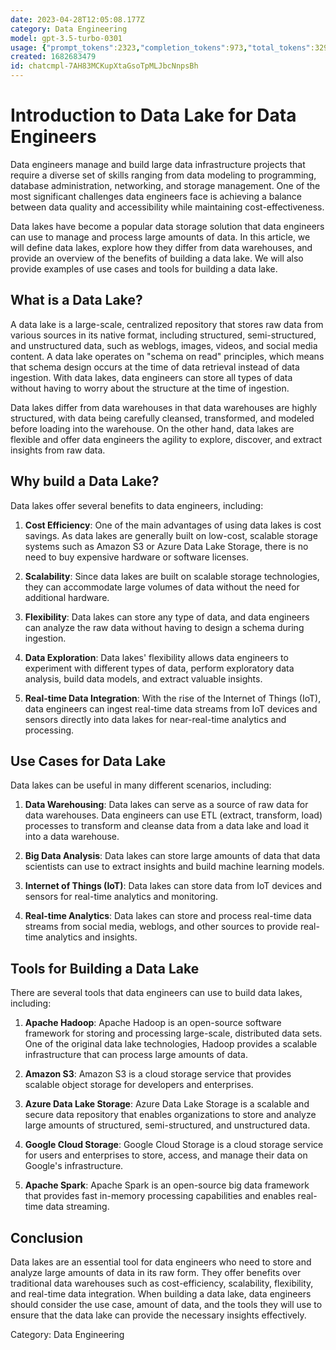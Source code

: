 ```yaml
---
date: 2023-04-28T12:05:08.177Z
category: Data Engineering
model: gpt-3.5-turbo-0301
usage: {"prompt_tokens":2323,"completion_tokens":973,"total_tokens":3296}
created: 1682683479
id: chatcmpl-7AH83MCKupXtaGsoTpMLJbcNnpsBh
---
```


# Introduction to Data Lake for Data Engineers

Data engineers manage and build large data infrastructure projects that require a diverse set of skills ranging from data modeling to programming, database administration, networking, and storage management. One of the most significant challenges data engineers face is achieving a balance between data quality and accessibility while maintaining cost-effectiveness.

Data lakes have become a popular data storage solution that data engineers can use to manage and process large amounts of data. In this article, we will define data lakes, explore how they differ from data warehouses, and provide an overview of the benefits of building a data lake. We will also provide examples of use cases and tools for building a data lake.

## What is a Data Lake?

A data lake is a large-scale, centralized repository that stores raw data from various sources in its native format, including structured, semi-structured, and unstructured data, such as weblogs, images, videos, and social media content. A data lake operates on "schema on read" principles, which means that schema design occurs at the time of data retrieval instead of data ingestion. With data lakes, data engineers can store all types of data without having to worry about the structure at the time of ingestion.

Data lakes differ from data warehouses in that data warehouses are highly structured, with data being carefully cleansed, transformed, and modeled before loading into the warehouse. On the other hand, data lakes are flexible and offer data engineers the agility to explore, discover, and extract insights from raw data.

## Why build a Data Lake?

Data lakes offer several benefits to data engineers, including:

1. **Cost Efficiency**: One of the main advantages of using data lakes is cost savings. As data lakes are generally built on low-cost, scalable storage systems such as Amazon S3 or Azure Data Lake Storage, there is no need to buy expensive hardware or software licenses.

2. **Scalability**: Since data lakes are built on scalable storage technologies, they can accommodate large volumes of data without the need for additional hardware.

3. **Flexibility**: Data lakes can store any type of data, and data engineers can analyze the raw data without having to design a schema during ingestion.

4. **Data Exploration**: Data lakes' flexibility allows data engineers to experiment with different types of data, perform exploratory data analysis, build data models, and extract valuable insights.

5. **Real-time Data Integration**: With the rise of the Internet of Things (IoT), data engineers can ingest real-time data streams from IoT devices and sensors directly into data lakes for near-real-time analytics and processing.

## Use Cases for Data Lake

Data lakes can be useful in many different scenarios, including:

1. **Data Warehousing**: Data lakes can serve as a source of raw data for data warehouses. Data engineers can use ETL (extract, transform, load) processes to transform and cleanse data from a data lake and load it into a data warehouse.

2. **Big Data Analysis**: Data lakes can store large amounts of data that data scientists can use to extract insights and build machine learning models.

3. **Internet of Things (IoT)**: Data lakes can store data from IoT devices and sensors for real-time analytics and monitoring.

4. **Real-time Analytics**: Data lakes can store and process real-time data streams from social media, weblogs, and other sources to provide real-time analytics and insights.

## Tools for Building a Data Lake

There are several tools that data engineers can use to build data lakes, including:

1. **Apache Hadoop**: Apache Hadoop is an open-source software framework for storing and processing large-scale, distributed data sets. One of the original data lake technologies, Hadoop provides a scalable infrastructure that can process large amounts of data.

2. **Amazon S3**: Amazon S3 is a cloud storage service that provides scalable object storage for developers and enterprises.

3. **Azure Data Lake Storage**: Azure Data Lake Storage is a scalable and secure data repository that enables organizations to store and analyze large amounts of structured, semi-structured, and unstructured data.

4. **Google Cloud Storage**: Google Cloud Storage is a cloud storage service for users and enterprises to store, access, and manage their data on Google's infrastructure.

5. **Apache Spark**: Apache Spark is an open-source big data framework that provides fast in-memory processing capabilities and enables real-time data streaming.

## Conclusion

Data lakes are an essential tool for data engineers who need to store and analyze large amounts of data in its raw form. They offer benefits over traditional data warehouses such as cost-efficiency, scalability, flexibility, and real-time data integration. When building a data lake, data engineers should consider the use case, amount of data, and the tools they will use to ensure that the data lake can provide the necessary insights effectively.

Category: Data Engineering